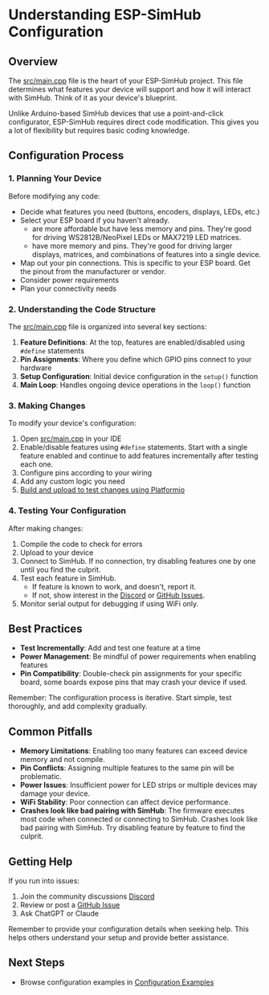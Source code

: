 # Understanding ESP-SimHub Configuration


## Overview

The [src/main.cpp](https://github.com/eCrowneEng/ESP-SimHub/blob/main/src/main.cpp) file is the heart of your ESP-SimHub project. This file determines what features your device will support and how it will interact with SimHub. Think of it as your device's blueprint.

<Callout type="info">
Unlike Arduino-based SimHub devices that use a point-and-click configurator, ESP-SimHub requires direct code modification. This gives you a lot of flexibility but requires basic coding knowledge.
</Callout>

## Configuration Process

### 1. Planning Your Device

Before modifying any code:
- Decide what features you need (buttons, encoders, displays, LEDs, etc.)
- Select your ESP board if you haven't already.
    - <AffiliateLink type={ProductType.ESP8266} /> are more affordable but have less memory and pins. They're good for driving <AffiliateLink type={ProductType.NeoPixel}>WS2812B/NeoPixel LEDs</AffiliateLink> or <AffiliateLink type={ProductType.MAX7219}>MAX7219 LED matrices</AffiliateLink>.
    - <AffiliateLink type={ProductType.ESP32} /> have more memory and pins. They're good for driving larger displays, matrices, and combinations of features into a single device.
- Map out your pin connections. This is specific to your ESP board. Get the pinout from the manufacturer or vendor.
- Consider power requirements
- Plan your connectivity needs

### 2. Understanding the Code Structure

The [src/main.cpp](https://github.com/eCrowneEng/ESP-SimHub/blob/main/src/main.cpp) file is organized into several key sections:

1. **Feature Definitions**: At the top, features are enabled/disabled using `#define` statements
2. **Pin Assignments**: Where you define which GPIO pins connect to your hardware
3. **Setup Configuration**: Initial device configuration in the `setup()` function
4. **Main Loop**: Handles ongoing device operations in the `loop()` function

### 3. Making Changes

To modify your device's configuration:

1. Open [src/main.cpp](https://github.com/eCrowneEng/ESP-SimHub/blob/main/src/main.cpp) in your IDE
2. Enable/disable features using `#define` statements. Start with a single feature enabled and continue to add features incrementally after testing each one.
3. Configure pins according to your wiring
4. Add any custom logic you need
5. [Build and upload to test changes using Platformio](getting-started#build-upload)

### 4. Testing Your Configuration

After making changes:
1. Compile the code to check for errors
2. Upload to your device
3. Connect to SimHub. If no connection, try disabling features one by one until you find the culprit.
4. Test each feature in SimHub. 
    - If feature is known to work, and doesn't, report it. 
    - If not, show interest in the [Discord](https://discord.gg/CfvJySWTcE) or [GitHub Issues](https://github.com/eCrowneEng/ESP-SimHub/issues).
5. Monitor serial output for debugging if using WiFi only. 

## Best Practices

- **Test Incrementally**: Add and test one feature at a time
- **Power Management**: Be mindful of power requirements when enabling features
- **Pin Compatibility**: Double-check pin assignments for your specific board, some boards expose pins that may crash your device if used.

<Callout type="info">
Remember: The configuration process is iterative. Start simple, test thoroughly, and add complexity gradually.
</Callout>

## Common Pitfalls

- **Memory Limitations**: Enabling too many features can exceed device memory and not compile.
- **Pin Conflicts**: Assigning multiple features to the same pin will be problematic.
- **Power Issues**: Insufficient power for LED strips or multiple devices may damage your device.
- **WiFi Stability**: Poor connection can affect device performance.
- **Crashes look like bad pairing with SimHub**: The firmware executes most code when connected or connecting to SimHub. Crashes look like bad pairing with SimHub. Try disabling feature by feature to find the culprit.

## Getting Help

If you run into issues:
1. Join the community discussions [Discord](https://discord.gg/CfvJySWTcE)
2. Review or post a [GitHub Issue](https://github.com/eCrowneEng/ESP-SimHub/issues)
3. Ask ChatGPT or Claude

<Callout type="warning">
Remember to provide your configuration details when seeking help. This helps others understand your setup and provide better assistance.
</Callout>

## Next Steps

- Browse configuration examples in [Configuration Examples](/esp-simhub/configuration-examples)
